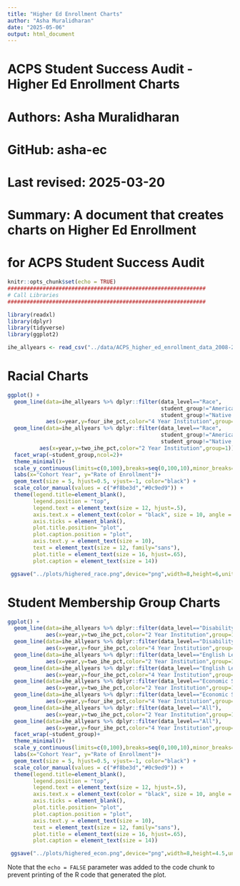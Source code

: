 ```yaml
---
title: "Higher Ed Enrollment Charts"
author: "Asha Muralidharan"
date: "2025-05-06"
output: html_document
---
```

##############################################################
# ACPS Student Success Audit - Higher Ed Enrollment Charts       
# Authors: Asha Muralidharan     
# GitHub: asha-ec                              
# Last revised: 2025-03-20
# Summary: A document that creates charts on Higher Ed Enrollment
#          for ACPS Student Success Audit
##############################################################

```r
knitr::opts_chunk$set(echo = TRUE)
##############################################################
# Call Libraries
##############################################################

library(readxl)
library(dplyr)
library(tidyverse)
library(ggplot2)

ihe_allyears <- read_csv("../data/ACPS_higher_ed_enrollment_data_2008-24.csv")
```

##############################################################
# Racial Charts
##############################################################
```r


ggplot() +
  geom_line(data=ihe_allyears %>% dplyr::filter(data_level=="Race",
                                                student_group!="American Indian",
                                                student_group!="Native Hawaiian"),
            aes(x=year,y=four_ihe_pct,color="4 Year Institution",group=1)) +
  geom_line(data=ihe_allyears %>% dplyr::filter(data_level=="Race",
                                                student_group!="American Indian",
                                                student_group!="Native Hawaiian"),
          aes(x=year,y=two_ihe_pct,color="2 Year Institution",group=1)) +
  facet_wrap(~student_group,ncol=2)+
  theme_minimal()+
  scale_y_continuous(limits=c(0,100),breaks=seq(0,100,10),minor_breaks=seq(0,100,5))+
  labs(x="Cohort Year", y="Rate of Enrollment")+
  geom_text(size = 5, hjust=0.5, vjust=-1, color="black") + 
  scale_color_manual(values = c("#f8be3d","#0c9ed9")) + 
  theme(legend.title=element_blank(), 
        legend.position = "top", 
        legend.text = element_text(size = 12, hjust=.5), 
        axis.text.x = element_text(color = "black", size = 10, angle = 45, hjust = 1), 
        axis.ticks = element_blank(), 
        plot.title.position= "plot", 
        plot.caption.position = "plot", 
        axis.text.y = element_text(size = 10), 
        text = element_text(size = 12, family="sans"), 
        plot.title = element_text(size = 16, hjust=.65), 
        plot.caption = element_text(size = 14))

 ggsave("../plots/highered_race.png",device="png",width=8,height=6,units="in")

```

##############################################################
# Student Membership Group Charts
##############################################################
```r

ggplot() +
  geom_line(data=ihe_allyears %>% dplyr::filter(data_level=="Disability"),
            aes(x=year,y=two_ihe_pct,color="2 Year Institution",group=1)) +
  geom_line(data=ihe_allyears %>% dplyr::filter(data_level=="Disability"),
            aes(x=year,y=four_ihe_pct,color="4 Year Institution",group=1)) +
  geom_line(data=ihe_allyears %>% dplyr::filter(data_level=="English Learners"),
            aes(x=year,y=two_ihe_pct,color="2 Year Institution",group=1)) +
  geom_line(data=ihe_allyears %>% dplyr::filter(data_level=="English Learners"),
            aes(x=year,y=four_ihe_pct,color="4 Year Institution",group=1)) +
  geom_line(data=ihe_allyears %>% dplyr::filter(data_level=="Economic Status"),
            aes(x=year,y=two_ihe_pct,color="2 Year Institution",group=1)) +
  geom_line(data=ihe_allyears %>% dplyr::filter(data_level=="Economic Status"),
            aes(x=year,y=four_ihe_pct,color="4 Year Institution",group=1)) +
  geom_line(data=ihe_allyears %>% dplyr::filter(data_level=="All"),
            aes(x=year,y=two_ihe_pct,color="2 Year Institution",group=1)) +
  geom_line(data=ihe_allyears %>% dplyr::filter(data_level=="All"),
            aes(x=year,y=four_ihe_pct,color="4 Year Institution",group=1))+
  facet_wrap(~student_group)+
  theme_minimal()+
  scale_y_continuous(limits=c(0,100),breaks=seq(0,100,10),minor_breaks=seq(0,100,5))+
  labs(x="Cohort Year", y="Rate of Enrollment")+
  geom_text(size = 5, hjust=0.5, vjust=-1, color="black") + 
  scale_color_manual(values = c("#f8be3d","#0c9ed9")) + 
  theme(legend.title=element_blank(), 
        legend.position = "top", 
        legend.text = element_text(size = 12, hjust=.5), 
        axis.text.x = element_text(color = "black", size = 10, angle = 45, hjust = 1), 
        axis.ticks = element_blank(), 
        plot.title.position= "plot", 
        plot.caption.position = "plot", 
        axis.text.y = element_text(size = 10), 
        text = element_text(size = 12, family="sans"), 
        plot.title = element_text(size = 16, hjust=.65), 
        plot.caption = element_text(size = 14))

 ggsave("../plots/highered_econ.png",device="png",width=8,height=4.5,units="in")

```

Note that the `echo = FALSE` parameter was added to the code chunk to prevent printing of the R code that generated the plot.
